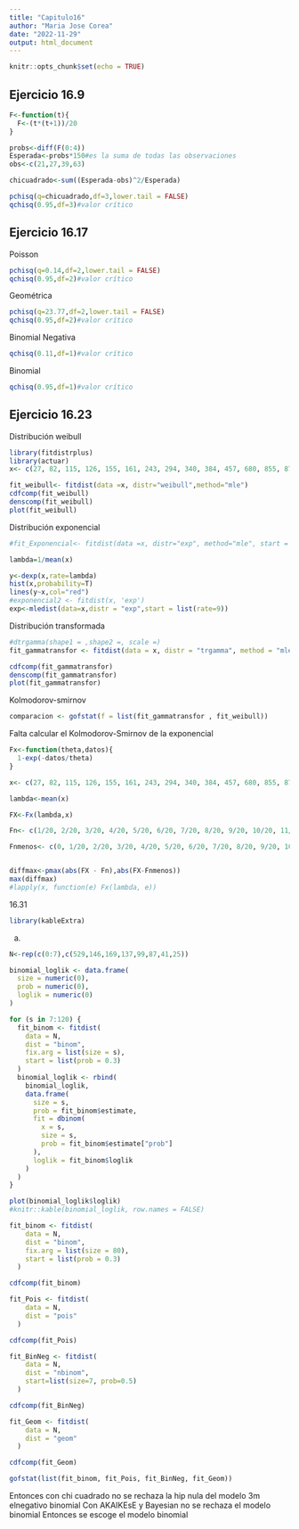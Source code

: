 ```yaml
---
title: "Capitulo16"
author: "Maria Jose Corea"
date: "2022-11-29"
output: html_document
---
```


```r
knitr::opts_chunk$set(echo = TRUE)
```

## Ejercicio 16.9

```r
F<-function(t){
  F<-(t*(t+1))/20
}

probs<-diff(F(0:4))
Esperada<-probs*150#es la suma de todas las observaciones
obs<-c(21,27,39,63)

chicuadrado<-sum((Esperada-obs)^2/Esperada)

pchisq(q=chicuadrado,df=3,lower.tail = FALSE)
qchisq(0.95,df=3)#valor crítico
```
## Ejercicio 16.17
Poisson

```r
pchisq(q=0.14,df=2,lower.tail = FALSE)
qchisq(0.95,df=2)#valor crítico
```
Geométrica

```r
pchisq(q=23.77,df=2,lower.tail = FALSE)
qchisq(0.95,df=2)#valor crítico
```
Binomial Negativa
```r
qchisq(0.11,df=1)#valor crítico
```
Binomial 

```r
qchisq(0.95,df=1)#valor crítico
```

## Ejercicio 16.23

Distribución weibull

```r
library(fitdistrplus)
library(actuar)
x<- c(27, 82, 115, 126, 155, 161, 243, 294, 340, 384, 457, 680, 855, 877, 974, 1193, 1340, 1884, 2558, 3476 )

fit_weibull<- fitdist(data =x, distr="weibull",method="mle")
cdfcomp(fit_weibull)
denscomp(fit_weibull)
plot(fit_weibull)
```
Distribución exponencial
```r

#fit_Exponencial<- fitdist(data =x, distr="exp", method="mle", start = list(rate= 1/mean(x)), lower=0, upper=1)

lambda=1/mean(x)

y<-dexp(x,rate=lambda)
hist(x,probability=T)
lines(y~x,col="red")
#exponencial2 <- fitdist(x, 'exp')
exp<-mledist(data=x,distr = "exp",start = list(rate=9))
```


Distribución transformada

```r
#dtrgamma(shape1 = ,shape2 =, scale =)
fit_gammatransfor <- fitdist(data = x, distr = "trgamma", method = "mle", start = list(shape1=10,shape2=10,scale=15), lower=c(0,0,0),upper=c(Inf,Inf,Inf))

cdfcomp(fit_gammatransfor)
denscomp(fit_gammatransfor)
plot(fit_gammatransfor)
```
Kolmodorov-smirnov

```r
comparacion <- gofstat(f = list(fit_gammatransfor , fit_weibull))

```
Falta calcular el Kolmodorov-Smirnov de la exponencial

```r
Fx<-function(theta,datos){
  1-exp(-datos/theta)
}

x<- c(27, 82, 115, 126, 155, 161, 243, 294, 340, 384, 457, 680, 855, 877, 974, 1193, 1340, 1884, 2558, 3476 )

lambda<-mean(x)

FX<-Fx(lambda,x)

Fn<- c(1/20, 2/20, 3/20, 4/20, 5/20, 6/20, 7/20, 8/20, 9/20, 10/20, 11/20, 12/20, 13/20, 14/20, 15/20, 16/20, 17/20, 18/20, 19/20, 20/20 )

Fnmenos<- c(0, 1/20, 2/20, 3/20, 4/20, 5/20, 6/20, 7/20, 8/20, 9/20, 10/20, 11/20, 12/20, 13/20, 14/20, 15/20, 16/20, 17/20, 18/20, 19/20 )


diffmax<-pmax(abs(FX - Fn),abs(FX-Fnmenos))
max(diffmax)
#lapply(x, function(e) Fx(lambda, e))

```

16.31

```r
library(kableExtra)
```
a)
```r
N<-rep(c(0:7),c(529,146,169,137,99,87,41,25))
```

```r
binomial_loglik <- data.frame(
  size = numeric(0),
  prob = numeric(0),
  loglik = numeric(0)
)

for (s in 7:120) {
  fit_binom <- fitdist(
    data = N,
    dist = "binom",
    fix.arg = list(size = s),
    start = list(prob = 0.3)
  )
  binomial_loglik <- rbind(
    binomial_loglik,
    data.frame(
      size = s,
      prob = fit_binom$estimate,
      fit = dbinom(
        x = s,
        size = s,
        prob = fit_binom$estimate["prob"]
      ),
      loglik = fit_binom$loglik
    )
  )
}

plot(binomial_loglik$loglik)
#knitr::kable(binomial_loglik, row.names = FALSE)
```



```r
fit_binom <- fitdist(
    data = N,
    dist = "binom",
    fix.arg = list(size = 80),
    start = list(prob = 0.3)
  )

cdfcomp(fit_binom)
```

```r
fit_Pois <- fitdist(
    data = N,
    dist = "pois"
  )

cdfcomp(fit_Pois)
```

```r
fit_BinNeg <- fitdist(
    data = N,
    dist = "nbinom",
    start=list(size=7, prob=0.5)
  )

cdfcomp(fit_BinNeg)
```

```r
fit_Geom <- fitdist(
    data = N,
    dist = "geom"
  )

cdfcomp(fit_Geom)
```

```r
gofstat(list(fit_binom, fit_Pois, fit_BinNeg, fit_Geom))
```

Entonces con chi cuadrado no se rechaza la hip nula del modelo 3m elnegativo binomial
Con AKAIKEsE y Bayesian no se rechaza el modelo binomial 
Entonces se escoge el modelo binomial
